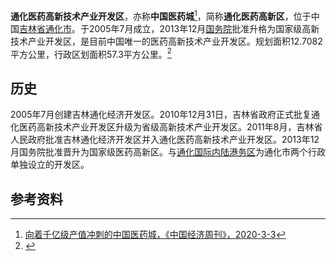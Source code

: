 '''通化医药高新技术产业开发区'''，亦称'''中国医药城'''<ref>[http://app.ceweekly.cn/?app=article&controller=article&action=show&contentid=13236  向着千亿级产值冲刺的中国医药城，《中国经济周刊》，2020-3-3]</ref>，简称'''通化医药高新区'''，位于中国[[吉林省|吉林省]][[通化市|通化市]]。于2005年7月成立，2013年12月[[中华人民共和国国务院|国务院]]批准升格为国家级高新技术产业开发区，是目前中国唯一的医药高新技术产业开发区。规划面积12.7082平方公里，行政区划面积57.3平方公里。<ref>{{Cite web |url=http://www.jl.gov.cn/szfzt/tzcj/kfq_143411/gjjkfq_143414/201905/t20190514_5866817.html |title=通化医药高新技术产业开发区，信息来源：吉林省商务厅 2017-05-05 |access-date=2021-02-04 |archive-date=2021-02-09 |archive-url=https://web.archive.org/web/20210209102715/http://www.jl.gov.cn/szfzt/tzcj/kfq_143411/gjjkfq_143414/201905/t20190514_5866817.html |dead-url=no }}</ref>
==历史==
2005年7月创建吉林通化经济开发区。2010年12月31日，吉林省政府正式批复通化医药高新技术产业开发区升级为省级高新技术产业开发区。2011年8月，吉林省人民政府批准吉林通化经济开发区并入通化医药高新技术产业开发区。2013年12月国务院批准晋升为国家级医药高新区。与[[通化国际内陆港务区|通化国际内陆港务区]]为通化市两个行政单独设立的开发区。

== 参考资料 ==
<references/>
{{国家级高新技术产业开发区}}
